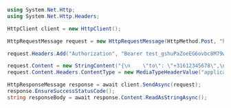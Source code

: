 ```csharp
using System.Net.Http;
using System.Net.Http.Headers;

HttpClient client = new HttpClient();

HttpRequestMessage request = new HttpRequestMessage(HttpMethod.Post, "https://api.callbell.eu/v1/messages/send");

request.Headers.Add("Authorization", "Bearer test_gshuPaZoeEG6ovbc8M79w0QyM");

request.Content = new StringContent("{\n    \"to\": \"+31612345678\",\n    \"from\": \"whatsapp\",\n    \"type\": \"text\",\n    \"content\": {\n      \"text\": \"John Doe\"\n    },\n    \"template_values\": [\"Jack\", \"template\", \"Cheers\"],\n    \"template_uuid\": \"d980fb66fd5043d3ace1aa06ba044342\",\n    \"optin_contact\": true\n  }");
request.Content.Headers.ContentType = new MediaTypeHeaderValue("application/json");

HttpResponseMessage response = await client.SendAsync(request);
response.EnsureSuccessStatusCode();
string responseBody = await response.Content.ReadAsStringAsync();

```